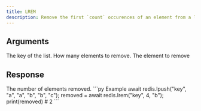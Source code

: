 ```yaml
---
title: LREM
description: Remove the first `count` occurences of an element from a list.
---
```


## Arguments

<ParamField body="key" type="string" required>
  The key of the list.
</ParamField>

<ParamField body="count" type="number" required>
 How many elements to remove.
</ParamField>


<ParamField body="element" type="TValue" required>
 The element to remove
</ParamField>

## Response

<ResponseField type="integer" required>
  The number of elements removed.
</ResponseField>

<RequestExample>
```py Example 
await redis.lpush("key", "a", "a", "b", "b", "c"); 
removed = await redis.lrem("key", 4, "b"); 
print(removed) # 2
 ```
</RequestExample>
